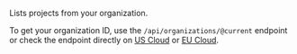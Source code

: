 Lists projects from your organization. 

To get your organization ID, use the `/api/organizations/@current` endpoint or check the endpoint directly on [US Cloud](https://us.posthog.com/api/organizations/@current) or [EU Cloud](https://eu.posthog.com/api/organizations/@current).